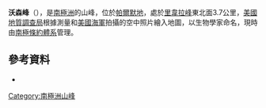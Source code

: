 {{coord|73|45|S|62|36|W|display=title}}

'''沃森峰'''（{{lang-en|Watson Peaks}}），是[[南極洲|南極洲]]的山峰，位於[[帕爾默地|帕爾默地]]，處於[[里韋拉峰|里韋拉峰]]東北面3.7公里，[[美國地質調查局|美國地質調查局]]根據測量和[[美國海軍|美國海軍]]拍攝的空中照片繪入地圖，以生物學家命名，現時由[[南極條約體系|南極條約體系]]管理。

==參考資料==
*{{usgs-gazetteer}}

{{Antarctica-geo-stub}}
[[Category:南極洲山峰|Category:南極洲山峰]]